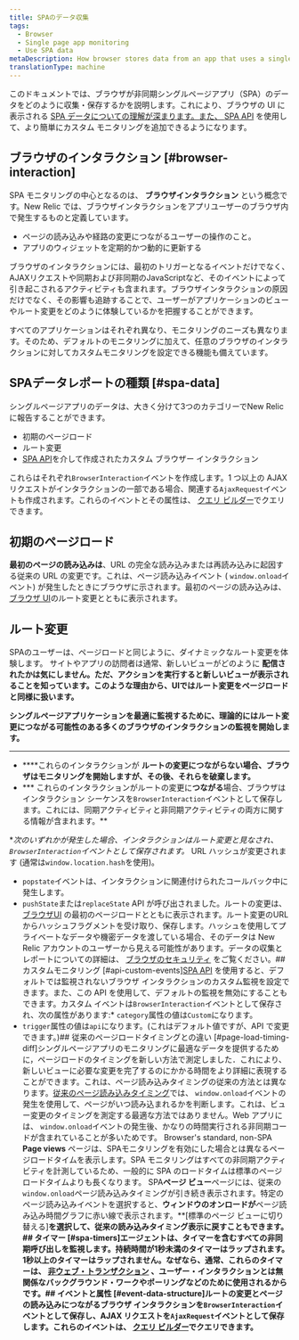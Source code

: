 ```yaml
---
title: SPAのデータ収集
tags:
  - Browser
  - Single page app monitoring
  - Use SPA data
metaDescription: How browser stores data from an app that uses a single-page app (SPA) architecture.
translationType: machine
---
```


このドキュメントでは、ブラウザが非同期シングルページアプリ（SPA）のデータをどのように収集・保存するかを説明します。これにより、ブラウザの UI に表示される [SPA データについての理解が深まります。また、 ](/docs/browser/single-page-app-monitoring/browser-ui/view-spa-data-new-relic-browser)[SPA API](/docs/browser/single-page-app-monitoring/use-spa-data/use-spa-api) を使用して、より簡単にカスタム モニタリングを追加できるようになります。

## ブラウザのインタラクション [#browser-interaction]

SPA モニタリングの中心となるのは、 **ブラウザインタラクション** という概念です。New Relic では、ブラウザインタラクションをアプリユーザーのブラウザ内で発生するものと定義しています。

* ページの読み込みや経路の変更につながるユーザーの操作のこと。
* アプリのウィジェットを定期的かつ動的に更新する

ブラウザのインタラクションには、最初のトリガーとなるイベントだけでなく、AJAXリクエストや同期および非同期のJavaScriptなど、そのイベントによって引き起こされるアクティビティも含まれます。ブラウザインタラクションの原因だけでなく、その影響も追跡することで、ユーザーがアプリケーションのビューやルート変更をどのように体験しているかを把握することができます。

すべてのアプリケーションはそれぞれ異なり、モニタリングのニーズも異なります。そのため、デフォルトのモニタリングに加えて、任意のブラウザのインタラクションに対してカスタムモニタリングを設定できる機能も備えています。

## SPAデータレポートの種類 [#spa-data]

シングルページアプリのデータは、大きく分けて3つのカテゴリーでNew Relicに報告することができます。

* 初期のページロード
* ルート変更
* [SPA API](/docs/browser/single-page-app-monitoring/use-spa-data/use-spa-api)を介して作成されたカスタム ブラウザー インタラクション

これらはそれぞれ`BrowserInteraction`イベントを作成します。1 つ以上の AJAX リクエストがインタラクションの一部である場合、関連する`AjaxRequest`イベントも作成されます。これらのイベントとその属性は、 [クエリ ビルダー](/docs/query-your-data/explore-query-data/query-builder/use-advanced-nrql-mode-specify-data)でクエリできます。

## 初期のページロード

**最初のページの読み込みは**、URL の完全な読み込みまたは再読み込みに起因する従来の URL の変更です。これは、ページ読み込みイベント ( `window.onload`イベント) が発生したときにブラウザに示されます。最初のページの読み込みは、[ブラウザ UI](/docs/browser/single-page-app-monitoring/browser-ui/view-spa-data-new-relic-browser)のルート変更とともに表示されます。

## ルート変更

SPAのユーザーは、ページロードと同じように、ダイナミックなルート変更を体験します。 サイトやアプリの訪問者は通常、新しいビューがどのように **配信されたかは気にしません。ただ、アクションを実行すると新しいビューが表示されることを知っています。このような理由から、UIではルート変更をページロードと同様に扱います。**

**シングルページアプリケーションを最適に監視するために、理論的にはルート変更につながる可能性のある多くのブラウザのインタラクションの監視を開始します。**

* ****
* ****これらのインタラクションが **ルートの変更につながらない場合、ブラウザはモニタリングを開始しますが、その後、それらを破棄します。**
* *** これらのインタラクションがルートの変更に**つながる**場合、ブラウザはインタラクション シーケンスを`BrowserInteraction`イベントとして保存します。これには、同期アクティビティと非同期アクティビティの両方に関する情報が含まれます。**

**次のいずれかが発生した場合、インタラクションはルート変更と見なされ、 `BrowserInteraction`イベントとして保存されます。* URL ハッシュが変更されます (通常は`window.location.hash`を使用)。
* `popstate`イベントは、インタラクションに関連付けられたコールバック中に発生します。
* `pushState`または`replaceState` API が呼び出されました。ルートの変更は、 [ブラウザUI](/docs/browser/single-page-app-monitoring/browser-ui/view-spa-data-new-relic-browser) の最初のページロードとともに表示されます。ルート変更のURLからハッシュフラグメントを受け取り、保存します。ハッシュを使用してプライベートなデータや機密データを渡している場合、そのデータは New Relic アカウントのユーザーから見える可能性があります。データの収集とレポートについての詳細は、 [ブラウザのセキュリティ](/docs/browser/new-relic-browser/performance-quality/security-new-relic-browser) をご覧ください。## カスタムモニタリング [#api-custom-events][SPA API](/docs/browser/new-relic-browser/browser-agent-spa-api) を使用すると、デフォルトでは監視されないブラウザ インタラクションのカスタム監視を設定できます。また、この API を使用して、デフォルトの監視を無効にすることもできます。カスタム イベントは`BrowserInteraction`イベントとして保存され、次の属性があります:* `category`属性の値は`Custom`になります。
* `trigger`属性の値は`api`になります。(これはデフォルト値ですが、API で変更できます。)## 従来のページロードタイミングとの違い [#page-load-timing-diff]シングルページアプリのモニタリングに最適なデータを提供するために，ページロードのタイミングを新しい方法で測定しました．これにより、新しいビューに必要な変更を完了するのにかかる時間をより詳細に表現することができます。これは、ページ読み込みタイミングの従来の方法とは異なります。[従来のページ読み込みタイミング](/docs/browser/new-relic-browser/page-load-timing-resources/page-load-timing-process)では、 `window.onload`イベントの発生を使用して、ページがいつ読み込まれるかを判断します。これは、ビュー変更のタイミングを測定する最適な方法ではありません。Web アプリには、 `window.onload`イベントの発生後、かなりの時間実行される非同期コードが含まれていることが多いためです。<Callout variant="tip">
  Browser's standard, non-SPA **Page views** ページは、SPAモニタリングを有効にした場合とは異なるページロードタイムを表示します。SPA モニタリングはすべての非同期アクティビティを計測しているため、一般的に SPA のロードタイムは標準のページロードタイムよりも長くなります。
</Callout>SPA**ページ ビュー**ページには、従来の`window.onload`ページ読み込みタイミングが引き続き表示されます。特定のページ読み込みイベントを選択すると、**ウィンドウのオンロードが**ページ読み込み時間グラフに赤い線で表示されます。**\[標準のページ ビューに切り替える]**を選択して、従来の読み込みタイミング表示に戻すこともできます。## タイマー [#spa-timers]エージェントは、タイマーを含むすべての非同期呼び出しを監視します。持続時間が1秒未満のタイマーはラップされます。1秒以上のタイマーはラップされません。なぜなら、通常、これらのタイマーは、 [非ウェブ・トランザクション](/docs/apm/transactions/intro-transactions/monitor-background-processes-other-non-web-transactions) 、ユーザー・インタラクションとは無関係なバックグラウンド・ワークやポーリングなどのために使用されるからです。## イベントと属性 [#event-data-structure]ルートの変更とページの読み込みにつながるブラウザ インタラクションを`BrowserInteraction`イベントとして保存し、AJAX リクエストを`AjaxRequest`イベントとして保存します。これらのイベントは、 [クエリ ビルダー](/docs/query-your-data/explore-query-data/query-builder/use-advanced-nrql-mode-specify-data)でクエリできます。**